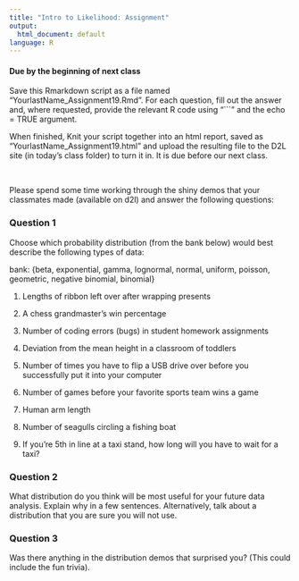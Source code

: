 ```yaml
---
title: "Intro to Likelihood: Assignment"
output:
  html_document: default
language: R
---
```


<!-- To render the assignment in Rmarkdown, enter the command below in the R console -->
<!-- rmarkdown::render("Class_19_Assignment.Rmd") -->

#### Due by the beginning of next class 

Save this Rmarkdown script as a file named “YourlastName_Assignment19.Rmd”. 
For each question, fill out the answer and, where requested, 
provide the relevant R code using "```" and the echo = TRUE argument.

When finished, Knit your script together into an html report, 
saved as “YourlastName_Assignment19.html” and upload the 
resulting file to the D2L site (in today’s class folder) to turn it in. 
It is due before our next class.

\

Please spend some time working through the shiny demos that your classmates made (available on d2l) and answer the following questions:

### Question 1

Choose which probability distribution (from the bank below) would best describe 
the following types of data:

bank: {beta, exponential, gamma, lognormal,
	   normal, uniform, poisson, geometric, 
	   negative binomial, binomial}
	   
1. Lengths of ribbon left over after wrapping presents

2. A chess grandmaster's win percentage

3. Number of coding errors (bugs) in student homework assignments

4. Deviation from the mean height in a classroom of toddlers

5. Number of times you have to flip a USB drive over before you successfully put it into your computer

6. Number of games before your favorite sports team wins a game

7. Human arm length

8. Number of seagulls circling a fishing boat

9. If you're 5th in line at a taxi stand, how long will you have to wait for a taxi?

### Question 2

What distribution do you think will be most useful for your future data analysis. Explain why in a few sentences. Alternatively, talk about a distribution that you are sure you will not use.

### Question 3

Was there anything in the distribution demos that surprised you? (This could include the fun trivia).
